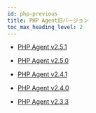 ```yaml
---
id: php-previous
title: PHP Agent旧バージョン
toc_max_heading_level: 2
---
```


- [PHP Agent v2.5.1](php-2_5_1)

- [PHP Agent v2.5.0](php-2_5_0)

- [PHP Agent v2.4.1](php-2_4_1)

- [PHP Agent v2.4.0](php-2_4_0)

- [PHP Agent v2.3.3](php-2_3_3)
